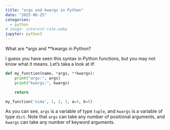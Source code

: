 ```yaml
---
title: "args and kwargs in Python"
date: "2025-06-25"
categories:
  - python
# image: interest-rate.webp
jupyter: python3
---
```


What are *args and **kwargs in Python?

I guess you have seen this syntax in Python functions, but you may not know what it means. Let's taka a look at it!

```python
def my_function(name, *args, **kwargs):
    print("args:", args)
    print("kwargs:", kwargs)    

    return

my_function('nima', 1, 2, 3, a=4, b=5)
```


As you can see, `args` is a variable of type `tuple`, and `kwargs` is a variable of type `dict`. Note that `args` can take any number of positional arguments, and `kwargs` can take any number of keyword arguments.
